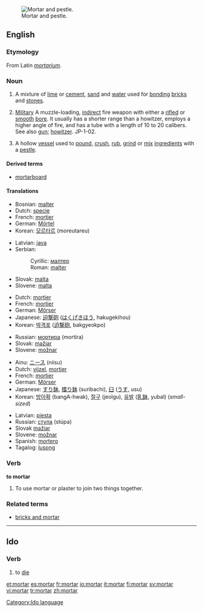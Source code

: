 [[Image:Mozdzierz kuchenny.jpg|thumb|right|Mortar and pestle.]]
==English==
===Etymology===
From Latin ''[[mortarium]]''.

===Noun===
{{en-noun}}

# {{uncountable}} A mixture of [[lime]] or [[cement]], [[sand]] and [[water]] used for [[bonding]] [[brick]]s and [[stone]]s.
# {{countable}} [[Military]] A muzzle-loading, [[indirect]] fire weapon with either a [[rifle]]d or [[smooth]] [[bore]]. It usually has a shorter range than a howitzer, employs a higher angle of fire, and has a tube with a length of 10 to 20 calibers. See also [[gun]]; [[howitzer]]. JP-1-02.
# {{countable}} A hollow [[vessel]] used to [[pound]], [[crush]], [[rub]], [[grind]] or [[mix]] [[ingredient]]s with a [[pestle]].

====Derived terms====
*[[mortarboard]] 

====Translations====
{{trans-top|mixture of lime or cement, sand and water}}
*Bosnian: [[malter#Bosnian|malter]] {{m}}
*Dutch: [[specie]]
*French: [[mortier]] {{m}}
*German: [[Mörtel]] {{m}}
*Korean: [[모르타르]] (moreutareu) 
{{trans-mid}}
*Latvian: [[java]] {{f}}
*Serbian:
*:Cyrillic: [[малтер]] {{m}}
*:Roman: [[malter#Serbian|malter]] {{m}}
*Slovak: [[malta#Slovak|malta]] {{f}}
*Slovene: [[malta]] {{f}}
{{trans-bot}}

{{trans-top|short large-bore cannon}}
*Dutch: [[mortier]]
*French: [[mortier]] {{m}}
*German: [[Mörser]] {{m}}
*Japanese: [[迫撃砲]] ([[はくげきほう]], hakugekihou)
*Korean: [[박격포]] ([[迫撃砲]], bakgyeokpo)
{{trans-mid}}
*Russian: [[мортира]] (mortíra) {{f}}
*Slovak: [[mažiar]] {{m}}
*Slovene: [[možnar]] {{m}}
{{trans-bot}}

{{trans-top|vessel used to grind ingredients}}
*Ainu: [[ニース]] (niisu)
*Dutch: [[vijzel]], [[mortier]]
*French: [[mortier]] {{m}}
*German: [[Mörser]] {{m}}
*Japanese: [[すり鉢]], [[擂り鉢]] (suribachi), [[臼]] ([[うす]], usu)
*Korean: [[방아확]] (bangA-hwak), [[절구]] (jeolgu), [[유발]] ([[乳鉢]], yubal) (''small-sized'')
{{trans-mid}}
*Latvian: [[piesta]] {{f}}
*Russian: [[ступа]] (stúpa) {{f}}
*Slovak [[mažiar]] {{m}}
*Slovene: [[možnar]] {{m}}
*Spanish: [[mortero]] {{m}}
*Tagalog: [[lusong]]
{{trans-bot}}

=== Verb ===
'''to mortar'''
#To use mortar or plaster to join two things together.

===Related terms===
*[[bricks and mortar]]

----
==Ido==
===Verb===
# to [[die]]

[[Category:Ido language]]

[[et:mortar]]
[[es:mortar]]
[[fr:mortar]]
[[io:mortar]]
[[it:mortar]]
[[fi:mortar]]
[[sv:mortar]]
[[vi:mortar]]
[[tr:mortar]]
[[zh:mortar]]